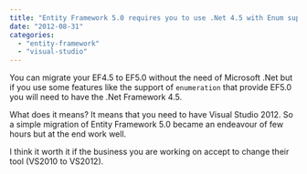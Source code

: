 ```yaml
---
title: "Entity Framework 5.0 requires you to use .Net 4.5 with Enum support"
date: "2012-08-31"
categories: 
  - "entity-framework"
  - "visual-studio"
---
```


You can migrate your EF4.5 to EF5.0 without the need of Microsoft .Net but if you use some features like the support of `enumeration` that provide EF5.0 you will need to have the .Net Framework 4.5.

What does it means? It means that you need to have Visual Studio 2012. So a simple migration of Entity Framework 5.0 became an endeavour of few hours but at the end work well.

I think it worth it if the business you are working on accept to change their tool (VS2010 to VS2012).
